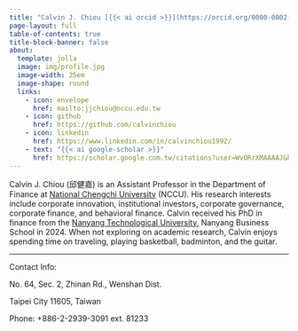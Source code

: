 ```yaml
---
title: "Calvin J. Chiou [{{< ai orcid >}}](https://orcid.org/0000-0002-4961-1545)"
page-layout: full
table-of-contents: true
title-block-banner: false
about:
  template: jolla
  image: img/profile.jpg
  image-width: 25em
  image-shape: round
  links:
    - icon: envelope
      href: mailto:jjchiou@nccu.edu.tw
    - icon: github
      href: https://github.com/calvinchiou
    - icon: linkedin
      href: https://www.linkedin.com/in/calvinchiou1992/
    - text: "{{< ai google-scholar >}}"
      href: https://scholar.google.com.tw/citations?user=WvORrXMAAAAJ&hl=en
---
```


Calvin J. Chiou (邱健嘉) is an Assistant Professor in the Department of Finance at [National Chengchi University](https://www.nccu.edu.tw/) (NCCU). His research interests include corporate innovation, institutional investors, corporate governance, corporate finance, and behavioral finance. Calvin received his PhD in finance from the [Nanyang Technological University](https://www.ntu.edu.sg/index), Nanyang Business School in 2024. When not exploring on academic research, Calvin enjoys spending time on traveling, playing basketball, badminton, and the guitar.

------------------------------------------------------------------------

Contact Info:

No. 64, Sec. 2, Zhinan Rd., Wenshan Dist.

Taipei City 11605, Taiwan

Phone: +886-2-2939-3091 ext. 81233
